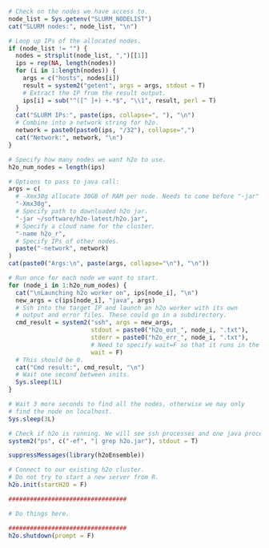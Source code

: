 ```r

# Check on the nodes we have access to.
node_list = Sys.getenv("SLURM_NODELIST")
cat("SLURM nodes:", node_list, "\n")

# Loop up IPs of the allocated nodes.
if (node_list != "") {
  nodes = strsplit(node_list, ",")[[1]]
  ips = rep(NA, length(nodes))
  for (i in 1:length(nodes)) {
    args = c("hosts", nodes[i])
    result = system2("getent", args = args, stdout = T)
    # Extract the IP from the result output.
    ips[i] = sub("^([^ ]+) +.*$", "\\1", result, perl = T)
  }
  cat("SLURM IPs:", paste(ips, collapse=", "), "\n")
  # Combine into a network string for h2o.
  network = paste0(paste0(ips, "/32"), collapse=",")
  cat("Network:", network, "\n")
}

# Specify how many nodes we want h2o to use.
h2o_num_nodes = length(ips)

# Options to pass to java call:
args = c(
  # -Xmx30g allocate 30GB of RAM per node. Needs to come before "-jar"
  "-Xmx30g",
  # Specify path to downloaded h2o jar.
  "-jar ~/software/h2o-latest/h2o.jar",
  # Specify a cloud name for the cluster.
  "-name h2o_r",
  # Specify IPs of other nodes.
  paste("-network", network)
)
cat(paste0("Args:\n", paste(args, collapse="\n"), "\n"))

# Run once for each node we want to start.
for (node_i in 1:h2o_num_nodes) {
  cat("\nLaunching h2o worker on", ips[node_i], "\n")
  new_args = c(ips[node_i], "java", args)
  # Ssh into the target IP and launch an h2o worker with its own
  # output and error files. These could go in a subdirectory.
  cmd_result = system2("ssh", args = new_args,
                       stdout = paste0("h2o_out_", node_i, ".txt"),
                       stderr = paste0("h2o_err_", node_i, ".txt"),
                       # Need to specify wait=F so that it runs in the background.
                       wait = F)
  # This should be 0.
  cat("Cmd result:", cmd_result, "\n")
  # Wait one second between inits.
  Sys.sleep(1L)
}

# Wait 3 more seconds to find all the nodes, otherwise we may only
# find the node on localhost.
Sys.sleep(3L)

# Check if h2o is running. We will see ssh processes and one java process.
system2("ps", c("-ef", "| grep h2o.jar"), stdout = T)

suppressMessages(library(h2oEnsemble))

# Connect to our existing h2o cluster.
# Do not try to start a new server from R.
h2o.init(startH2O = F)

#################################

# Do things here.

#################################
h2o.shutdown(prompt = F)
```